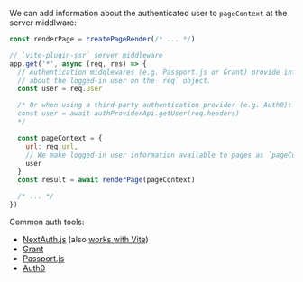 
We can add information about the authenticated user to `pageContext` at the server middlware:

```js
const renderPage = createPageRender(/* ... */)

// `vite-plugin-ssr` server middleware
app.get('*', async (req, res) => {
  // Authentication middlewares (e.g. Passport.js or Grant) provide information
  // about the logged-in user on the `req` object.
  const user = req.user

  /* Or when using a third-party authentication provider (e.g. Auth0):
  const user = await authProviderApi.getUser(req.headers)
  */

  const pageContext = {
    url: req.url,
    // We make logged-in user information available to pages as `pageContext.user`
    user
  }
  const result = await renderPage(pageContext)

  /* ... */
})
```

Common auth tools:
- [NextAuth.js](https://github.com/nextauthjs/next-auth) (also [works with Vite](/nextauth))
- [Grant](https://github.com/simov/grant)
- [Passport.js](https://github.com/jaredhanson/passport)
- [Auth0](https://auth0.com/)

<Integration toolTypeName="authentication tool" />
